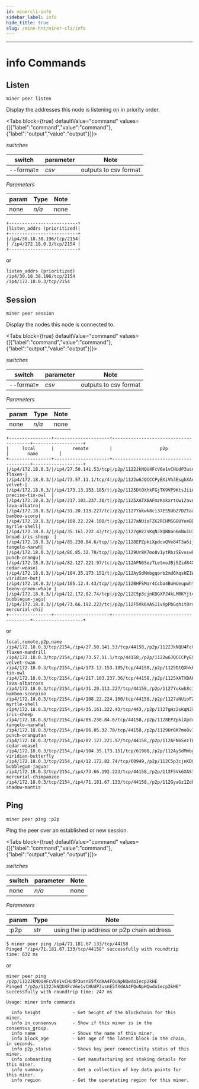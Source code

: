 ```yaml
---
id: minercli-info
sidebar_label: info
hide_title: true
slug: /mine-hnt/miner-cli/info
---
```



---

# info Commands

## Listen

```
miner peer listen
```

Display the addresses this node is listening on in priority order.

<Tabs
  block={true}
  defaultValue="command"
  values={[{"label":"command","value":"command"},{"label":"output","value":"output"}]}>
<TabItem value="command">

_switches_

| switch              | parameter | Note                                   |
| ------------------- | --------- | -------------------------------------- |
| --format=           | _csv_     | outputs to csv format                  |


_Parameters_

| param               | Type     | Note                                   |
| ------------------- | -------- | -------------------------------------- |
| none                | _n/a_    | none                                   |

</TabItem>
<TabItem value="output">

```
+--------------------------+
|listen_addrs (prioritized)|
+--------------------------+
|/ip4/30.18.38.196/tcp/2154|
| /ip4/172.18.0.3/tcp/2154 |
+--------------------------+
```
or
```
listen_addrs (prioritized)
/ip4/30.18.38.196/tcp/2154
/ip4/172.18.0.3/tcp/2154
```

</TabItem>
</Tabs>

## Session

```
miner peer session
```

Display the nodes this node is connected to.

<Tabs
  block={true}
  defaultValue="command"
  values={[{"label":"command","value":"command"},{"label":"output","value":"output"}]}>
<TabItem value="command">

_switches_

| switch              | parameter | Note                                   |
| ------------------- | --------- | -------------------------------------- |
| --format=           | _csv_     | outputs to csv format                  |


_Parameters_

| param               | Type     | Note                                   |
| ------------------- | -------- | -------------------------------------- |
| none                | _n/a_    | none                                   |

</TabItem>
<TabItem value="output">

```
+----------------+---------------------+---------------------------------------+-------------------+
|     local      |       remote        |                  p2p                  |       name        |
+----------------+---------------------+---------------------------------------+-------------------+
|/ip4/172.18.0.3/|/ip4/27.50.141.53/tcp|/p2p/1122JkNQU4FcV6e1vCHUdP3usnE5fXdAA4|magnificent-flaxen-|
|/ip4/172.18.0.3/|/ip4/73.57.11.1/tcp/4|/p2p/1122w6JQCCCPyEXiVh3EsghXAeMkZdcuVT|interesting-velvet-|
|/ip4/172.18.0.3/|/ip4/173.13.153.185/t|/p2p/1125DtQXhkFGjTK9VP9KtsJiiAMEjM9S2m|  precise-tin-owl  |
|/ip4/172.18.0.3/|/ip4/217.103.237.36/t|/p2p/1125XATXBAFmzKskxrtUw12avATVsCj1Dz|modern-lava-albatro|
|/ip4/172.18.0.3/|/ip4/31.20.113.227/tc|/p2p/1127Yukwk8ci37ES5UbZ7DZTax4vLLa2as|fierce-bamboo-scorp|
|/ip4/172.18.0.3/|/ip4/108.22.224.100/t|/p2p/1127aNUioFZK2RCHMSG8UYeeBBJFCWugbf|bouncy-myrtle-shell|
|/ip4/172.18.0.3/|/ip4/35.161.222.43/tc|/p2p/1127gHz2sKqNJXQN8an6mNu1U3RusHyXkq| broad-iris-sheep  |
|/ip4/172.18.0.3/|/ip4/85.230.84.6/tcp/|/p2p/1128EPZpkiXpdcvQVe84T3a6ijpic3kyZW|tangy-tangelo-narwh|
|/ip4/172.18.0.3/|/ip4/86.85.32.70/tcp/|/p2p/1129Ur8K7mo8v1ytRbzSEvsswRuoF6g8qk|atomic-punch-orangu|
|/ip4/172.18.0.3/|/ip4/82.127.221.97/tc|/p2p/112AFN6SezTLetmoJBj5Zid84XupKFyjme|damaged-cedar-wease|
|/ip4/172.18.0.3/|/ip4/104.35.173.151/t|/p2p/112AySdMmbgqorb2md6XqsHZ1W8sschZi7|skinny-viridian-but|
|/ip4/172.18.0.3/|/ip4/105.12.4.43/tcp/|/p2p/112BHFSMar4Ccba4BuHUeupwht2t1XAdE3| teeny-green-whale |
|/ip4/172.18.0.3/|/ip4/12.172.82.74/tcp|/p2p/112C5p3cjnKDGXPJ4kLMRKYjt4KjGRGojd|zany-bubblegum-jagu|
|/ip4/172.18.0.3/|/ip4/73.66.192.223/tc|/p2p/112F5Vk6XAS11vXpPbGqhit8rxy97NwpHn|macho-mercurial-chi|
+----------------+---------------------+---------------------------------------+-------------------+
```
or
```
local,remote,p2p,name
/ip4/172.18.0.3/tcp/2154,/ip4/27.50.141.53/tcp/44158,/p2p/1122JkNQU4FcV6e1vCHUdP3usnE5fXdAA4FQuNpHQwdo1ecp2kHE,magnificent-flaxen-mandrill
/ip4/172.18.0.3/tcp/2154,/ip4/73.57.11.1/tcp/44158,/p2p/1122w6JQCCCPyEXiVh3EsghXAeMkZdcuVTVoPuyCcfw78tK8GL5k,interesting-velvet-swan
/ip4/172.18.0.3/tcp/2154,/ip4/173.13.153.185/tcp/44158,/p2p/1125DtQXhkFGjTK9VP9KtsJiiAMEjM9S2mgStQrc6hH3GGqB5mzF,precise-tin-owl
/ip4/172.18.0.3/tcp/2154,/ip4/217.103.237.36/tcp/44158,/p2p/1125XATXBAFmzKskxrtUw12avATVsCj1DzDtYKGt8jAh6vygspw3,modern-lava-albatross
/ip4/172.18.0.3/tcp/2154,/ip4/31.20.113.227/tcp/44158,/p2p/1127Yukwk8ci37ES5UbZ7DZTax4vLLa2asuzs59X8WszshK4ZnT,fierce-bamboo-scorpion
/ip4/172.18.0.3/tcp/2154,/ip4/108.22.224.100/tcp/44158,/p2p/1127aNUioFZK2RCHMSG8UYeeBBJFCWugbfikBJg7ixhBJuEWakgJ,bouncy-myrtle-shell
/ip4/172.18.0.3/tcp/2154,/ip4/35.161.222.43/tcp/443,/p2p/1127gHz2sKqNJXQN8an6mNu1U3RusHyXkqp9HcwpDVLNL2hqf961,broad-iris-sheep
/ip4/172.18.0.3/tcp/2154,/ip4/85.230.84.6/tcp/44158,/p2p/1128EPZpkiXpdcvQVe84T3a6ijpic3kyZW2VhSMXFpBa12KAhBUs,tangy-tangelo-narwhal
/ip4/172.18.0.3/tcp/2154,/ip4/86.85.32.70/tcp/44158,/p2p/1129Ur8K7mo8v1ytRbzSEvsswRuoF6g8qkwYnhhpab4jdNGt8aQ2,atomic-punch-orangutan
/ip4/172.18.0.3/tcp/2154,/ip4/82.127.221.97/tcp/44158,/p2p/112AFN6SezTLetmoJBj5Zid84XupKFyjmezeB48aJDBRAHsyi7mQ,damaged-cedar-weasel
/ip4/172.18.0.3/tcp/2154,/ip4/104.35.173.151/tcp/61908,/p2p/112AySdMmbgqorb2md6XqsHZ1W8sschZi7HAbQWpjsvvozoTvD4o,skinny-viridian-butterfly
/ip4/172.18.0.3/tcp/2154,/ip4/12.172.82.74/tcp/60949,/p2p/112C5p3cjnKDGXPJ4kLMRKYjt4KjGRGojd3D26L4XMyaaiFL2Si9,zany-bubblegum-jaguar
/ip4/172.18.0.3/tcp/2154,/ip4/73.66.192.223/tcp/44158,/p2p/112F5Vk6XAS11vXpPbGqhit8rxy97NwpHngKW7kMufsdmsyWgSVd,macho-mercurial-chimpanzee
/ip4/172.18.0.3/tcp/2154,/ip4/71.181.67.133/tcp/44158,/p2p/112GyaGz1Zdk49zKvvsxPgKFEVkup37UZfYswKXLLn6FjkJfMEFi,beautiful-shadow-mantis
```

</TabItem>
</Tabs>


## Ping

```
miner peer ping :p2p
```

Ping the peer over an established or new session.

<Tabs
  block={true}
  defaultValue="command"
  values={[{"label":"command","value":"command"},{"label":"output","value":"output"}]}>
<TabItem value="command">

_switches_

| switch              | parameter | Note                                   |
| ------------------- | --------- | -------------------------------------- |
| none                | _n/a_     | none                                   |


_Parameters_

| param               | Type     | Note                                           |
| ------------------- | -------- | ---------------------------------------------- |
| :p2p                | _str_    | using the ip address or p2p chain address      |

</TabItem>
<TabItem value="output">

```
$ miner peer ping /ip4/71.181.67.133/tcp/44158
Pinged "/ip4/71.181.67.133/tcp/44158" successfully with roundtrip time: 632 ms
```
or
```
miner peer ping /p2p/1122JkNQU4FcV6e1vCHUdP3usnE5fXdAA4FQuNpHQwdo1ecp2kHE
Pinged "/p2p/1122JkNQU4FcV6e1vCHUdP3usnE5fXdAA4FQuNpHQwdo1ecp2kHE" successfully with roundtrip time: 247 ms

```

</TabItem>
</Tabs>

```
Usage: miner info commands

  info height            - Get height of the blockchain for this miner.
  info in_consensus      - Show if this miner is in the consensus_group.
  info name              - Shows the name of this miner.
  info block_age         - Get age of the latest block in the chain, in seconds.
  info p2p_status        - Shows key peer connectivity status of this miner.
  info onboarding        - Get manufacturing and staking details for this miner.
  info summary           - Get a collection of key data points for this miner.
  info region            - Get the operatating region for this miner.

```